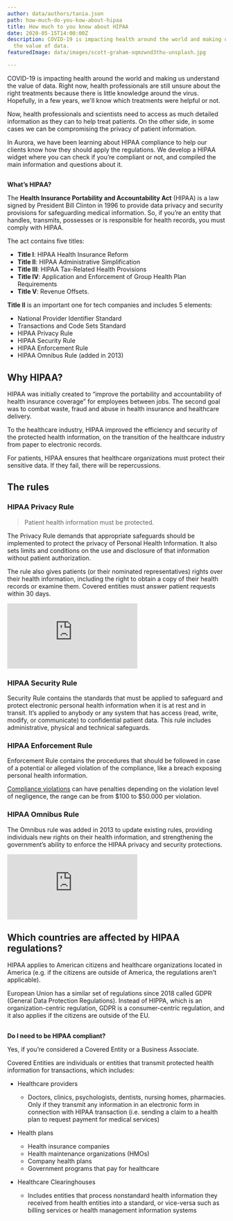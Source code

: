```yaml
---
author: data/authors/tania.json
path: how-much-do-you-kow-about-hipaa
title: How much to you know about HIPAA
date: 2020-05-15T14:00:00Z
description: COVID-19 is impacting health around the world and making us understand
  the value of data.
featuredImage: data/images/scott-graham-oqmzwnd3thu-unsplash.jpg

---
```

COVID-19 is impacting health around the world and making us understand the value of data. Right now, health professionals are still unsure about the right treatments because there is little knowledge around the virus. Hopefully, in a few years, we'll know which treatments were helpful or not.

Now, health professionals and scientists need to access as much detailed information as they can to help treat patients. On the other side, in some cases we can be compromising the privacy of patient information.

In Aurora, we have been learning about HIPAA compliance to help our clients know how they should apply the regulations. We develop a HIPAA widget where you can check if you’re compliant or not, and compiled the main information and questions about it.

## 

**What’s HIPAA?**

The **Health Insurance Portability and Accountability Act** (HIPAA) is a law signed by President Bill Clinton in 1996 to provide data privacy and security provisions for safeguarding medical information. So, if you’re an entity that handles, transmits, possesses or is responsible for health records, you must comply with HIPAA.

The act contains five titles:

* **Title I**: HIPAA Health Insurance Reform
* **Title II**: HIPAA Administrative Simplification
* **Title III**: HIPAA Tax-Related Health Provisions
* **Title IV**: Application and Enforcement of Group Health Plan Requirements
* **Title V**: Revenue Offsets.

**Title II** is an important one for tech companies and includes 5 elements:

* National Provider Identifier Standard
* Transactions and Code Sets Standard
* HIPAA Privacy Rule
* HIPAA Security Rule
* HIPAA Enforcement Rule
* HIPAA Omnibus Rule (added in 2013)

## Why HIPAA?

HIPAA was initially created to “improve the portability and accountability of health insurance coverage” for employees between jobs. The second goal was to combat waste, fraud and abuse in health insurance and healthcare delivery.

To the healthcare industry, HIPAA improved the efficiency and security of the protected health information, on the transition of the healthcare industry from paper to electronic records.

For patients, HIPAA ensures that healthcare organizations must protect their sensitive data. If they fail, there will be repercussions.

## 

## The rules

### HIPAA Privacy Rule

> Patient health information must be protected.

The Privacy Rule demands that appropriate safeguards should be implemented to protect the privacy of Personal Health Information. It also sets limits and conditions on the use and disclosure of that information without patient authorization.

The rule also gives patients (or their nominated representatives) rights over their health information, including the right to obtain a copy of their health records or examine them. Covered entities must answer patient requests within 30 days.

<iframe src="https://www.youtube.com/embed/3-wV23_E4eQ"  id="videoplayer" frameborder="0" scrolling="no" webkitAllowFullScreen="true" mozallowfullscreen="true" allowFullScreen="true"></iframe>

### **HIPAA Security Rule**

Security Rule contains the standards that must be applied to safeguard and protect electronic personal health information when it is at rest and in transit. It’s applied to anybody or any system that has access (read, write, modify, or communicate) to confidential patient data. This rule includes administrative, physical and technical safeguards.

### **HIPAA Enforcement Rule**

Enforcement Rule contains the procedures that should be followed in case of a potential or alleged violation of the compliance, like a breach exposing personal health information. 

[Compliance violations](https://www.hipaajournal.com/hipaa-violation-fines/) can have penalties depending on the violation level of negligence, the range can be from $100 to $50.000 per violation.

### **HIPAA Omnibus Rule**

The Omnibus rule was added in 2013 to update existing rules, providing individuals new rights on their health information, and strengthening the government’s ability to enforce the HIPAA privacy and security protections.

<iframe src="https://www.youtube.com/embed/mX-QL9PoePU"  id="videoplayer" frameborder="0" scrolling="no" webkitAllowFullScreen="true" mozallowfullscreen="true" allowFullScreen="true"></iframe>

## **Which countries are affected by HIPAA regulations?**

HIPAA applies to American citizens and healthcare organizations located in America (e.g. if the citizens are outside of America, the regulations aren’t applicable).

European Union has a similar set of regulations since 2018 called GDPR (General Data Protection Regulations). Instead of HIPPA, which is an organization-centric regulation, GDPR is a consumer-centric regulation, and it also applies if the citizens are outside of the EU.

##   
**Do I need to be HIPAA compliant?**

Yes, if you’re considered a Covered Entity or a Business Associate.

Covered Entities are individuals or entities that transmit protected health information for transactions, which includes:

* Healthcare providers
  * Doctors, clinics, psychologists, dentists, nursing homes, pharmacies. Only if they transmit any information in an electronic form in connection with HIPAA transaction (i.e. sending a claim to a health plan to request payment for medical services)

* Health plans
  * Health insurance companies
  * Health maintenance organizations (HMOs)
  * Company health plans
  * Government programs that pay for healthcare
* Healthcare Clearinghouses
  * Includes entities that process nonstandard health information they received from health entities into a standard, or vice-versa such as billing services or health management information systems